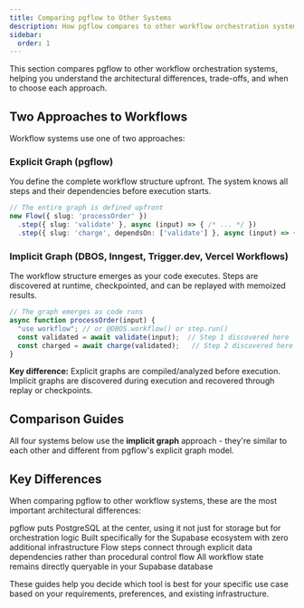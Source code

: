 ```yaml
---
title: Comparing pgflow to Other Systems
description: How pgflow compares to other workflow orchestration systems
sidebar:
  order: 1
---
```



This section compares pgflow to other workflow orchestration systems, helping you understand the architectural differences, trade-offs, and when to choose each approach.

## Two Approaches to Workflows

Workflow systems use one of two approaches:

### Explicit Graph (pgflow)

You define the complete workflow structure upfront. The system knows all steps and their dependencies before execution starts.

```typescript
// The entire graph is defined upfront
new Flow({ slug: 'processOrder' })
  .step({ slug: 'validate' }, async (input) => { /* ... */ })
  .step({ slug: 'charge', dependsOn: ['validate'] }, async (input) => { /* ... */ });
```

### Implicit Graph (DBOS, Inngest, Trigger.dev, Vercel Workflows)

The workflow structure emerges as your code executes. Steps are discovered at runtime, checkpointed, and can be replayed with memoized results.

```typescript
// The graph emerges as code runs
async function processOrder(input) {
  "use workflow"; // or @DBOS.workflow() or step.run()
  const validated = await validate(input);  // Step 1 discovered here
  const charged = await charge(validated);   // Step 2 discovered here
}
```

**Key difference:** Explicit graphs are compiled/analyzed before execution. Implicit graphs are discovered during execution and recovered through replay or checkpoints.

## Comparison Guides

All four systems below use the **implicit graph** approach - they're similar to each other and different from pgflow's explicit graph model.

<CardGrid>
  <LinkCard
    title="pgflow vs DBOS"
    description="Implicit graph via decorators with PostgreSQL checkpointing"
    href="/comparisons/dbos/"
  />

  <LinkCard
    title="pgflow vs Inngest"
    description="Implicit graph via step functions with execution engine"
    href="/comparisons/inngest/"
  />

  <LinkCard
    title="pgflow vs Trigger.dev"
    description="Implicit graph for background jobs with developer dashboard"
    href="/comparisons/trigger/"
  />

  <LinkCard
    title="pgflow vs Vercel Workflows"
    description="Implicit graph via directives with deterministic replay"
    href="/comparisons/vercel-workflow/"
  />
</CardGrid>

## Key Differences

When comparing pgflow to other workflow systems, these are the most important architectural differences:

<Card title="🗄️ Database-Centric Orchestration">
  pgflow puts PostgreSQL at the center, using it not just for storage but for orchestration logic
</Card>

<Card title="⚡ Supabase Integration">
  Built specifically for the Supabase ecosystem with zero additional infrastructure
</Card>

<Card title="🔗 Explicit Data Dependencies">
  Flow steps connect through explicit data dependencies rather than procedural control flow
</Card>

<Card title="💾 PostgreSQL State Storage">
  All workflow state remains directly queryable in your Supabase database
</Card>

These guides help you decide which tool is best for your specific use case based on your requirements, preferences, and existing infrastructure.
